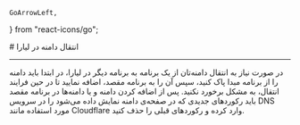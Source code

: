     GoArrowLeft,
} from "react-icons/go";


<Layout>
<Head>
<title>مستندات انتقال دامنه - لیارا</title>
<meta property="og:title" content="مستندات خدمات رایانش ابری لیارا" />
<meta property="og:description" content="مستندات مربوط به نحوه انتقال دامنه در لیارا"  />
<meta property="og:image" content="https://files.liara.ir/liara/logos/liara-poster.jpg" />
</Head>
# انتقال دامنه در لیارا

<hr className="mb-2" />

در صورت نیاز به انتقال دامنه‌تان از یک برنامه به برنامه دیگر در لیارا، در ابتدا باید دامنه را از برنامه مبدا پاک کنید، سپس آن را به برنامه مقصد، اضافه نمایید تا در حین فرایند انتقال، به مشکل برخورد نکنید. 
پس از اضافه کردن دامنه و یا دامنه‌ها در برنامه مقصد باید رکوردهای جدیدی که در صفحه‌ی دامنه نمایش داده می‌شود را در سرویس DNS مورد استفاده مانند Cloudflare وارد کرده و رکوردهای قبلی را حذف کنید.
</Layout>